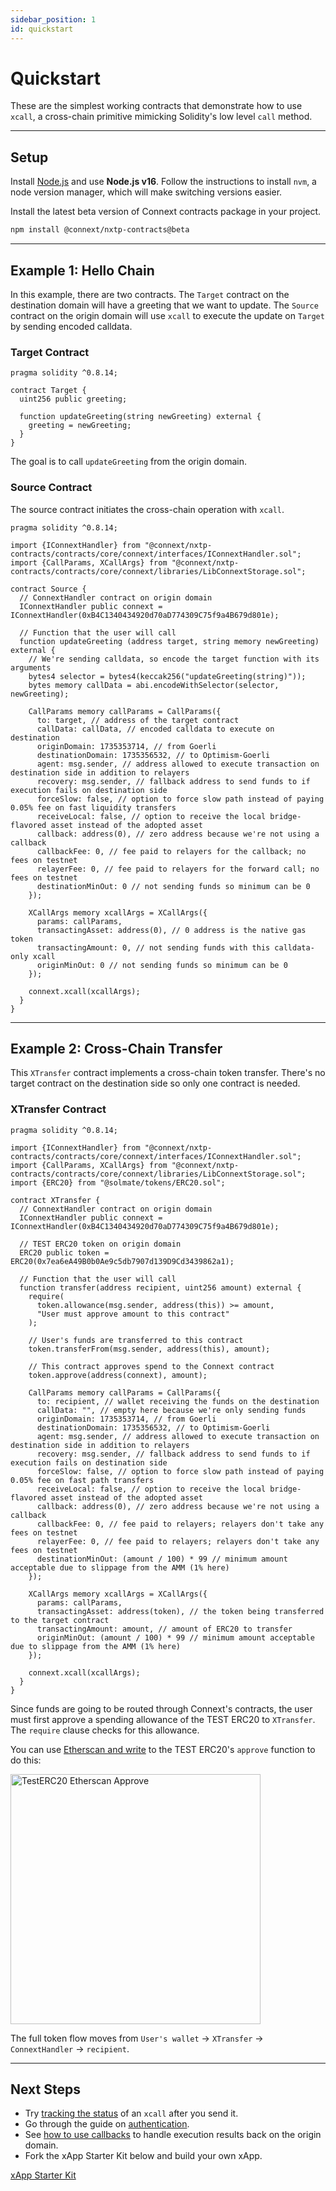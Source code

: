 ```yaml
---
sidebar_position: 1
id: quickstart
---
```



# Quickstart

These are the simplest working contracts that demonstrate how to use `xcall`, a cross-chain primitive mimicking Solidity's low level `call` method.

---

## Setup

Install [Node.js](https://nodejs.dev/en/learn/how-to-install-nodejs/) and use **Node.js v16**. Follow the instructions to install `nvm`, a node version manager, which will make switching versions easier.

Install the latest beta version of Connext contracts package in your project.

```bash npm2yarn
npm install @connext/nxtp-contracts@beta
```

---

## Example 1: Hello Chain

In this example, there are two contracts. The `Target` contract on the destination domain will have a greeting that we want to update. The `Source` contract on the origin domain will use `xcall` to execute the update on `Target` by sending encoded calldata.

### Target Contract

```solidity
pragma solidity ^0.8.14;

contract Target {
  uint256 public greeting;

  function updateGreeting(string newGreeting) external {
    greeting = newGreeting;
  }
}
```

The goal is to call `updateGreeting` from the origin domain.

### Source Contract

The source contract initiates the cross-chain operation with `xcall`.

```solidity
pragma solidity ^0.8.14;

import {IConnextHandler} from "@connext/nxtp-contracts/contracts/core/connext/interfaces/IConnextHandler.sol";
import {CallParams, XCallArgs} from "@connext/nxtp-contracts/contracts/core/connext/libraries/LibConnextStorage.sol";

contract Source {
  // ConnextHandler contract on origin domain
  IConnextHandler public connext = IConnextHandler(0xB4C1340434920d70aD774309C75f9a4B679d801e); 

  // Function that the user will call
  function updateGreeting (address target, string memory newGreeting) external {
    // We're sending calldata, so encode the target function with its arguments
    bytes4 selector = bytes4(keccak256("updateGreeting(string)"));
    bytes memory callData = abi.encodeWithSelector(selector, newGreeting);

    CallParams memory callParams = CallParams({
      to: target, // address of the target contract
      callData: callData, // encoded calldata to execute on destination
      originDomain: 1735353714, // from Goerli
      destinationDomain: 1735356532, // to Optimism-Goerli
      agent: msg.sender, // address allowed to execute transaction on destination side in addition to relayers
      recovery: msg.sender, // fallback address to send funds to if execution fails on destination side
      forceSlow: false, // option to force slow path instead of paying 0.05% fee on fast liquidity transfers
      receiveLocal: false, // option to receive the local bridge-flavored asset instead of the adopted asset
      callback: address(0), // zero address because we're not using a callback
      callbackFee: 0, // fee paid to relayers for the callback; no fees on testnet
      relayerFee: 0, // fee paid to relayers for the forward call; no fees on testnet
      destinationMinOut: 0 // not sending funds so minimum can be 0
    });

    XCallArgs memory xcallArgs = XCallArgs({
      params: callParams,
      transactingAsset: address(0), // 0 address is the native gas token
      transactingAmount: 0, // not sending funds with this calldata-only xcall
      originMinOut: 0 // not sending funds so minimum can be 0
    });

    connext.xcall(xcallArgs);
  }
}
```

---

## Example 2: Cross-Chain Transfer

This `XTransfer` contract implements a cross-chain token transfer. There's no target contract on the destination side so only one contract is needed.

### XTransfer Contract

```solidity
pragma solidity ^0.8.14;

import {IConnextHandler} from "@connext/nxtp-contracts/contracts/core/connext/interfaces/IConnextHandler.sol";
import {CallParams, XCallArgs} from "@connext/nxtp-contracts/contracts/core/connext/libraries/LibConnextStorage.sol";
import {ERC20} from "@solmate/tokens/ERC20.sol";

contract XTransfer { 
  // ConnextHandler contract on origin domain
  IConnextHandler public connext = IConnextHandler(0xB4C1340434920d70aD774309C75f9a4B679d801e); 

  // TEST ERC20 token on origin domain
  ERC20 public token = ERC20(0x7ea6eA49B0b0Ae9c5db7907d139D9Cd3439862a1); 

  // Function that the user will call
  function transfer(address recipient, uint256 amount) external {
    require(
      token.allowance(msg.sender, address(this)) >= amount,
      "User must approve amount to this contract"
    );
    
    // User's funds are transferred to this contract
    token.transferFrom(msg.sender, address(this), amount);

    // This contract approves spend to the Connext contract
    token.approve(address(connext), amount);

    CallParams memory callParams = CallParams({
      to: recipient, // wallet receiving the funds on the destination
      callData: "", // empty here because we're only sending funds
      originDomain: 1735353714, // from Goerli
      destinationDomain: 1735356532, // to Optimism-Goerli
      agent: msg.sender, // address allowed to execute transaction on destination side in addition to relayers
      recovery: msg.sender, // fallback address to send funds to if execution fails on destination side
      forceSlow: false, // option to force slow path instead of paying 0.05% fee on fast path transfers
      receiveLocal: false, // option to receive the local bridge-flavored asset instead of the adopted asset
      callback: address(0), // zero address because we're not using a callback
      callbackFee: 0, // fee paid to relayers; relayers don't take any fees on testnet
      relayerFee: 0, // fee paid to relayers; relayers don't take any fees on testnet
      destinationMinOut: (amount / 100) * 99 // minimum amount acceptable due to slippage from the AMM (1% here)
    });

    XCallArgs memory xcallArgs = XCallArgs({
      params: callParams,
      transactingAsset: address(token), // the token being transferred to the target contract
      transactingAmount: amount, // amount of ERC20 to transfer
      originMinOut: (amount / 100) * 99 // minimum amount acceptable due to slippage from the AMM (1% here)
    });

    connext.xcall(xcallArgs);
  }
}
```

Since funds are going to be routed through Connext's contracts, the user must first approve a spending allowance of the TEST ERC20 to `XTransfer`. The `require` clause checks for this allowance. 

You can use [Etherscan and write](https://goerli.etherscan.io/address/0x7ea6eA49B0b0Ae9c5db7907d139D9Cd3439862a1#writeContract) to the TEST ERC20's `approve` function to do this: 

<img src="/img/developers/TestERC20_Etherscan_Approve.png" alt="TestERC20 Etherscan Approve" width="400"/>

The full token flow moves from `User's wallet` -> `XTransfer` -> `ConnextHandler` -> `recipient`.

---

## Next Steps

- Try [tracking the status](../guides/xcall-status.md) of an `xcall` after you send it.
- Go through the guide on [authentication](../guides/authentication.md).
- See [how to use callbacks](../guides/xcall-callback.md) to handle execution results back on the origin domain.
- Fork the xApp Starter Kit below and build your own xApp.

[xApp Starter Kit](https://github.com/connext/xapp-starter/)
